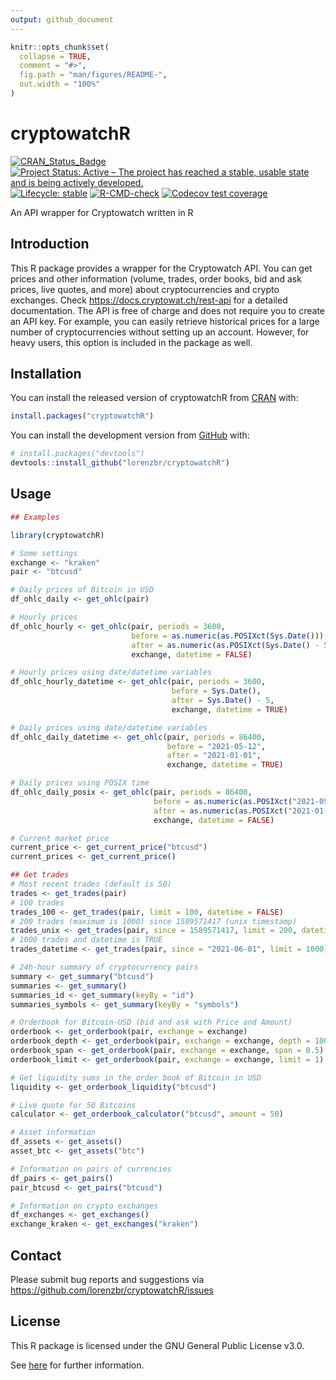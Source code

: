 ```yaml
---
output: github_document
---
```


<!-- README.md is generated from README.Rmd. Please edit that file -->

```r
knitr::opts_chunk$set(
  collapse = TRUE,
  comment = "#>",
  fig.path = "man/figures/README-",
  out.width = "100%"
)
```

# cryptowatchR

<!-- badges: start -->
[![CRAN_Status_Badge](https://www.r-pkg.org/badges/version/cryptowatchR)](https://cran.r-project.org/package=cryptowatchR)
[![Project Status: Active – The project has reached a stable, usable state and is being actively developed.](https://www.repostatus.org/badges/latest/active.svg)](https://www.repostatus.org/#active)
[![Lifecycle:
stable](https://img.shields.io/badge/lifecycle-stable-green.svg)](https://lifecycle.r-lib.org/articles/stages.html#stable-1)
[![R-CMD-check](https://github.com/lorenzbr/cryptowatchR/workflows/R-CMD-check/badge.svg)](https://github.com/lorenzbr/cryptowatchR/actions)
[![Codecov test coverage](https://codecov.io/gh/lorenzbr/cryptowatchR/branch/main/graph/badge.svg)](https://codecov.io/gh/lorenzbr/cryptowatchR?branch=main)
<!-- badges: end -->

An API wrapper for Cryptowatch written in R


## Introduction

This R package provides a wrapper for the Cryptowatch API. You can get prices and other information (volume, trades, order books, bid and ask prices, live quotes, and more) about cryptocurrencies and crypto exchanges. Check [https://docs.cryptowat.ch/rest-api](https://docs.cryptowat.ch/rest-api) for a detailed documentation. The API is free of charge and does not require you to create an API key. For example, you can easily retrieve historical prices for a large number of cryptocurrencies without setting up an account. However, for heavy users, this option is included in the package as well.


## Installation

You can install the released version of cryptowatchR from [CRAN](https://CRAN.R-project.org) with:

``` r
install.packages("cryptowatchR")
```

You can install the development version from [GitHub](https://github.com/) with:

``` r
# install.packages("devtools")
devtools::install_github("lorenzbr/cryptowatchR")
```


## Usage

```r
## Examples

library(cryptowatchR)

# Some settings
exchange <- "kraken"
pair <- "btcusd"

# Daily prices of Bitcoin in USD
df_ohlc_daily <- get_ohlc(pair)

# Hourly prices
df_ohlc_hourly <- get_ohlc(pair, periods = 3600,
                           before = as.numeric(as.POSIXct(Sys.Date())),
                           after = as.numeric(as.POSIXct(Sys.Date() - 5)),
                           exchange, datetime = FALSE)

# Hourly prices using date/datetime variables
df_ohlc_hourly_datetime <- get_ohlc(pair, periods = 3600, 
                                    before = Sys.Date(), 
                                    after = Sys.Date() - 5,
                                    exchange, datetime = TRUE)

# Daily prices using date/datetime variables
df_ohlc_daily_datetime <- get_ohlc(pair, periods = 86400, 
                                   before = "2021-05-12", 
                                   after = "2021-01-01",
                                   exchange, datetime = TRUE)

# Daily prices using POSIX time
df_ohlc_daily_posix <- get_ohlc(pair, periods = 86400, 
                                before = as.numeric(as.POSIXct("2021-05-12 14:00:00 UCT")),
                                after = as.numeric(as.POSIXct("2021-01-01 14:00:00 UCT")), 
                                exchange, datetime = FALSE)

# Current market price
current_price <- get_current_price("btcusd")
current_prices <- get_current_price()

## Get trades
# Most recent trades (default is 50)
trades <- get_trades(pair)
# 100 trades
trades_100 <- get_trades(pair, limit = 100, datetime = FALSE)
# 200 trades (maximum is 1000) since 1589571417 (unix timestamp)
trades_unix <- get_trades(pair, since = 1589571417, limit = 200, datetime = FALSE)
# 1000 trades and datetime is TRUE
trades_datetime <- get_trades(pair, since = "2021-06-01", limit = 1000)

# 24h-hour summary of cryptocurrency pairs
summary <- get_summary("btcusd")
summaries <- get_summary()
summaries_id <- get_summary(keyBy = "id")
summaries_symbols <- get_summary(keyBy = "symbols")

# Orderbook for Bitcoin-USD (bid and ask with Price and Amount)
orderbook <- get_orderbook(pair, exchange = exchange)
orderbook_depth <- get_orderbook(pair, exchange = exchange, depth = 100)
orderbook_span <- get_orderbook(pair, exchange = exchange, span = 0.5)
orderbook_limit <- get_orderbook(pair, exchange = exchange, limit = 1)

# Get liquidity sums in the order book of Bitcoin in USD
liquidity <- get_orderbook_liquidity("btcusd")

# Live quote for 50 Bitcoins
calculator <- get_orderbook_calculator("btcusd", amount = 50)

# Asset information
df_assets <- get_assets()
asset_btc <- get_assets("btc")

# Information on pairs of currencies
df_pairs <- get_pairs()
pair_btcusd <- get_pairs("btcusd")

# Information on crypto exchanges
df_exchanges <- get_exchanges()
exchange_kraken <- get_exchanges("kraken")
```


## Contact

Please submit bug reports and suggestions via <https://github.com/lorenzbr/cryptowatchR/issues> 


## License

This R package is licensed under the GNU General Public License v3.0.

See [here](https://github.com/lorenzbr/cryptowatchR/blob/main/LICENSE.md) for further information.
